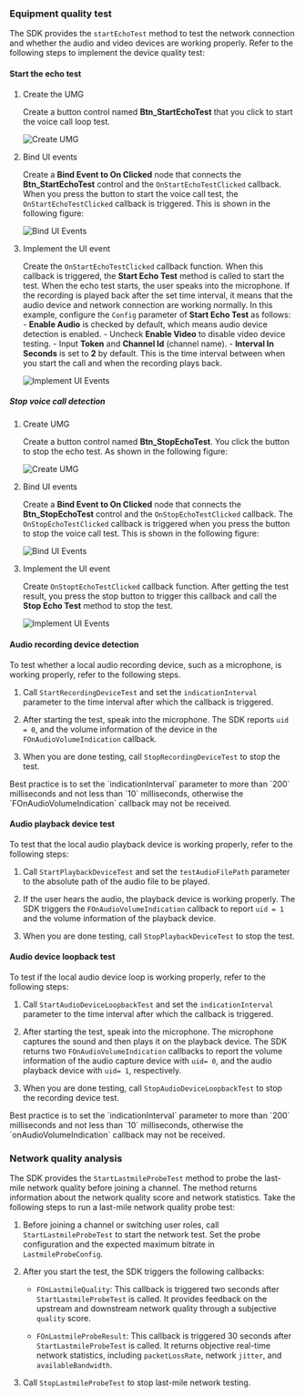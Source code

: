<PlatformWrapper platform="blueprint">

### Equipment quality test

The SDK provides the `startEchoTest` method to test the network connection and whether the audio and video devices are working properly. Refer to the following steps to implement the device quality test:

#### Start the echo test

1. Create the UMG

   Create a button control named **Btn_StartEchoTest** that you click to start the voice call loop test.

    ![Create UMG](/images/rtc-sdk/connection-status-mng-blueprint-lastmile-quality-startechotest-umg.png)

1. Bind UI events

    Create a **Bind Event to On Clicked** node that connects the **Btn_StartEchoTest** control and the `OnStartEchoTestClicked` callback. When you press the button to start the voice call test, the `OnStartEchoTestClicked` callback is triggered. This is shown in the following figure:

    ![Bind UI Events](/images/rtc-sdk/connection-status-mng-blueprint-lastmile-quality-startechotest-bind-ui-events.png)

1. Implement the UI event

    Create the `OnStartEchoTestClicked` callback function. When this callback is triggered, the **Start Echo Test** method is called to start the test. When the echo test starts, the user speaks into the microphone. If the recording is played back after the set time interval, it means that the audio device and network connection are working normally. In this example, configure the `Config` parameter of **Start Echo Test** as follows:
        - **Enable Audio** is checked by default, which means audio device detection is enabled.
        - Uncheck **Enable Video** to disable video device testing.
        - Input **Token** and **Channel Id** (channel name).
        - **Interval In Seconds** is set to **2** by default. This is the time interval between when you start the call and when the recording plays back.

    ![Implement UI Events](/images/rtc-sdk/connection-status-mng-blueprint-lastmile-quality-startechotest-impl-ui-events.png)

##### Stop voice call detection

1. Create UMG

    Create a button control named **Btn_StopEchoTest**. You click the button to stop the echo test. As shown in the following figure:

    ![Create UMG](/images/rtc-sdk/connection-status-mng-blueprint-lastmile-quality-stopechotest-umg.png)

1. Bind UI events

    Create a **Bind Event to On Clicked** node that connects the **Btn_StopEchoTest** control and the `OnStopEchoTestClicked` callback. The `OnStopEchoTestClicked` callback is triggered when you press the button to stop the voice call test. This is shown in the following figure:

    ![Bind UI Events](/images/rtc-sdk/connection-status-mng-blueprint-lastmile-quality-stopechotest-bind-ui-events.png)

1. Implement the UI event

    Create `OnStoptEchoTestClicked` callback function. After getting the test result, you press the stop button to trigger this callback and call the **Stop Echo Test** method to stop the test. 

    ![Implement UI Events](/images/rtc-sdk/connection-status-mng-blueprint-lastmile-quality-stopechotest-impl-ui-events.png)

#### Audio recording device detection

To test whether a local audio recording device, such as a microphone, is working properly, refer to the following steps.

1. Call `StartRecordingDeviceTest` and set the `indicationInterval` parameter to the time interval after which the callback is triggered.

1. After starting the test, speak into the microphone. The SDK reports `uid = 0`, and the volume information of the device in the `FOnAudioVolumeIndication` callback.

1. When you are done testing, call `StopRecordingDeviceTest` to stop the test.

<Admonition type="info" title="Information">
Best practice is to set the `indicationInterval` parameter to more than `200` milliseconds and not less than `10` milliseconds, otherwise the `FOnAudioVolumeIndication` callback may not be received.
</Admonition>

#### Audio playback device test

To test that the local audio playback device is working properly, refer to the following steps:

1. Call `StartPlaybackDeviceTest` and set the `testAudioFilePath` parameter to the absolute path of the audio file to be played.

1. If the user hears the audio, the playback device is working properly. The SDK triggers the `FOnAudioVolumeIndication` callback to report `uid = 1` and the volume information of the playback device.

1. When you are done testing, call `StopPlaybackDeviceTest` to stop the test.

#### Audio device loopback test

To test if the local audio device loop is working properly, refer to the following steps:

1. Call `StartAudioDeviceLoopbackTest` and set the `indicationInterval` parameter to the time interval after which the callback is triggered.

1. After starting the test, speak into the microphone. The microphone captures the sound and then plays it on the playback device. The SDK returns two `FOnAudioVolumeIndication` callbacks to report the volume information of the audio capture device with `uid= 0`, and the audio playback device with `uid= 1`, respectively.

1. When you are done testing, call `StopAudioDeviceLoopbackTest` to stop the recording device test.

<Admonition type="info" title="Information">
Best practice is to set the `indicationInterval` parameter to more than `200` milliseconds and not less than `10` milliseconds, otherwise the `onAudioVolumeIndication` callback may not be received.
</Admonition>

### Network quality analysis

The SDK provides the `StartLastmileProbeTest` method to probe the last-mile network quality before joining a channel. The method returns information about the network quality score and network statistics. Take the following steps to run a last-mile network quality probe test:

1. Before joining a channel or switching user roles, call `StartLastmileProbeTest` to start the network test. Set the probe configuration and the expected maximum bitrate in `LastmileProbeConfig`.

1. After you start the test, the SDK triggers the following callbacks:
    
    - `FOnLastmileQuality`: This callback is triggered two seconds after `StartLastmileProbeTest` is called. It provides feedback on the upstream and downstream network quality through a subjective `quality` score.

    - `FOnLastmileProbeResult`: This callback is triggered 30 seconds after `StartLastmileProbeTest` is called. It returns objective real-time network statistics, including `packetLossRate`, network `jitter`, and `availableBandwidth`.

1. Call `StopLastmileProbeTest` to stop last-mile network testing.

</PlatformWrapper>